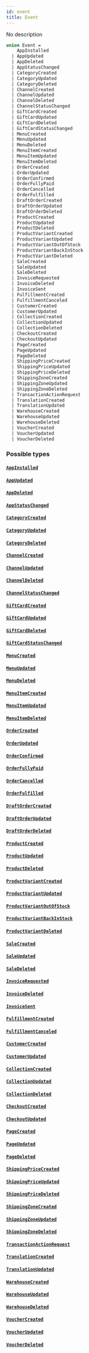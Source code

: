 ```yaml
---
id: event
title: Event
---
```


No description

```graphql
union Event =
    AppInstalled
  | AppUpdated
  | AppDeleted
  | AppStatusChanged
  | CategoryCreated
  | CategoryUpdated
  | CategoryDeleted
  | ChannelCreated
  | ChannelUpdated
  | ChannelDeleted
  | ChannelStatusChanged
  | GiftCardCreated
  | GiftCardUpdated
  | GiftCardDeleted
  | GiftCardStatusChanged
  | MenuCreated
  | MenuUpdated
  | MenuDeleted
  | MenuItemCreated
  | MenuItemUpdated
  | MenuItemDeleted
  | OrderCreated
  | OrderUpdated
  | OrderConfirmed
  | OrderFullyPaid
  | OrderCancelled
  | OrderFulfilled
  | DraftOrderCreated
  | DraftOrderUpdated
  | DraftOrderDeleted
  | ProductCreated
  | ProductUpdated
  | ProductDeleted
  | ProductVariantCreated
  | ProductVariantUpdated
  | ProductVariantOutOfStock
  | ProductVariantBackInStock
  | ProductVariantDeleted
  | SaleCreated
  | SaleUpdated
  | SaleDeleted
  | InvoiceRequested
  | InvoiceDeleted
  | InvoiceSent
  | FulfillmentCreated
  | FulfillmentCanceled
  | CustomerCreated
  | CustomerUpdated
  | CollectionCreated
  | CollectionUpdated
  | CollectionDeleted
  | CheckoutCreated
  | CheckoutUpdated
  | PageCreated
  | PageUpdated
  | PageDeleted
  | ShippingPriceCreated
  | ShippingPriceUpdated
  | ShippingPriceDeleted
  | ShippingZoneCreated
  | ShippingZoneUpdated
  | ShippingZoneDeleted
  | TransactionActionRequest
  | TranslationCreated
  | TranslationUpdated
  | WarehouseCreated
  | WarehouseUpdated
  | WarehouseDeleted
  | VoucherCreated
  | VoucherUpdated
  | VoucherDeleted
```

### Possible types

#### [`AppInstalled`](../../../developer/api-reference/objects/app-installed)

#### [`AppUpdated`](../../../developer/api-reference/objects/app-updated)

#### [`AppDeleted`](../../../developer/api-reference/objects/app-deleted)

#### [`AppStatusChanged`](../../../developer/api-reference/objects/app-status-changed)

#### [`CategoryCreated`](../../../developer/api-reference/objects/category-created)

#### [`CategoryUpdated`](../../../developer/api-reference/objects/category-updated)

#### [`CategoryDeleted`](../../../developer/api-reference/objects/category-deleted)

#### [`ChannelCreated`](../../../developer/api-reference/objects/channel-created)

#### [`ChannelUpdated`](../../../developer/api-reference/objects/channel-updated)

#### [`ChannelDeleted`](../../../developer/api-reference/objects/channel-deleted)

#### [`ChannelStatusChanged`](../../../developer/api-reference/objects/channel-status-changed)

#### [`GiftCardCreated`](../../../developer/api-reference/objects/gift-card-created)

#### [`GiftCardUpdated`](../../../developer/api-reference/objects/gift-card-updated)

#### [`GiftCardDeleted`](../../../developer/api-reference/objects/gift-card-deleted)

#### [`GiftCardStatusChanged`](../../../developer/api-reference/objects/gift-card-status-changed)

#### [`MenuCreated`](../../../developer/api-reference/objects/menu-created)

#### [`MenuUpdated`](../../../developer/api-reference/objects/menu-updated)

#### [`MenuDeleted`](../../../developer/api-reference/objects/menu-deleted)

#### [`MenuItemCreated`](../../../developer/api-reference/objects/menu-item-created)

#### [`MenuItemUpdated`](../../../developer/api-reference/objects/menu-item-updated)

#### [`MenuItemDeleted`](../../../developer/api-reference/objects/menu-item-deleted)

#### [`OrderCreated`](../../../developer/api-reference/objects/order-created)

#### [`OrderUpdated`](../../../developer/api-reference/objects/order-updated)

#### [`OrderConfirmed`](../../../developer/api-reference/objects/order-confirmed)

#### [`OrderFullyPaid`](../../../developer/api-reference/objects/order-fully-paid)

#### [`OrderCancelled`](../../../developer/api-reference/objects/order-cancelled)

#### [`OrderFulfilled`](../../../developer/api-reference/objects/order-fulfilled)

#### [`DraftOrderCreated`](../../../developer/api-reference/objects/draft-order-created)

#### [`DraftOrderUpdated`](../../../developer/api-reference/objects/draft-order-updated)

#### [`DraftOrderDeleted`](../../../developer/api-reference/objects/draft-order-deleted)

#### [`ProductCreated`](../../../developer/api-reference/objects/product-created)

#### [`ProductUpdated`](../../../developer/api-reference/objects/product-updated)

#### [`ProductDeleted`](../../../developer/api-reference/objects/product-deleted)

#### [`ProductVariantCreated`](../../../developer/api-reference/objects/product-variant-created)

#### [`ProductVariantUpdated`](../../../developer/api-reference/objects/product-variant-updated)

#### [`ProductVariantOutOfStock`](../../../developer/api-reference/objects/product-variant-out-of-stock)

#### [`ProductVariantBackInStock`](../../../developer/api-reference/objects/product-variant-back-in-stock)

#### [`ProductVariantDeleted`](../../../developer/api-reference/objects/product-variant-deleted)

#### [`SaleCreated`](../../../developer/api-reference/objects/sale-created)

#### [`SaleUpdated`](../../../developer/api-reference/objects/sale-updated)

#### [`SaleDeleted`](../../../developer/api-reference/objects/sale-deleted)

#### [`InvoiceRequested`](../../../developer/api-reference/objects/invoice-requested)

#### [`InvoiceDeleted`](../../../developer/api-reference/objects/invoice-deleted)

#### [`InvoiceSent`](../../../developer/api-reference/objects/invoice-sent)

#### [`FulfillmentCreated`](../../../developer/api-reference/objects/fulfillment-created)

#### [`FulfillmentCanceled`](../../../developer/api-reference/objects/fulfillment-canceled)

#### [`CustomerCreated`](../../../developer/api-reference/objects/customer-created)

#### [`CustomerUpdated`](../../../developer/api-reference/objects/customer-updated)

#### [`CollectionCreated`](../../../developer/api-reference/objects/collection-created)

#### [`CollectionUpdated`](../../../developer/api-reference/objects/collection-updated)

#### [`CollectionDeleted`](../../../developer/api-reference/objects/collection-deleted)

#### [`CheckoutCreated`](../../../developer/api-reference/objects/checkout-created)

#### [`CheckoutUpdated`](../../../developer/api-reference/objects/checkout-updated)

#### [`PageCreated`](../../../developer/api-reference/objects/page-created)

#### [`PageUpdated`](../../../developer/api-reference/objects/page-updated)

#### [`PageDeleted`](../../../developer/api-reference/objects/page-deleted)

#### [`ShippingPriceCreated`](../../../developer/api-reference/objects/shipping-price-created)

#### [`ShippingPriceUpdated`](../../../developer/api-reference/objects/shipping-price-updated)

#### [`ShippingPriceDeleted`](../../../developer/api-reference/objects/shipping-price-deleted)

#### [`ShippingZoneCreated`](../../../developer/api-reference/objects/shipping-zone-created)

#### [`ShippingZoneUpdated`](../../../developer/api-reference/objects/shipping-zone-updated)

#### [`ShippingZoneDeleted`](../../../developer/api-reference/objects/shipping-zone-deleted)

#### [`TransactionActionRequest`](../../../developer/api-reference/objects/transaction-action-request)

#### [`TranslationCreated`](../../../developer/api-reference/objects/translation-created)

#### [`TranslationUpdated`](../../../developer/api-reference/objects/translation-updated)

#### [`WarehouseCreated`](../../../developer/api-reference/objects/warehouse-created)

#### [`WarehouseUpdated`](../../../developer/api-reference/objects/warehouse-updated)

#### [`WarehouseDeleted`](../../../developer/api-reference/objects/warehouse-deleted)

#### [`VoucherCreated`](../../../developer/api-reference/objects/voucher-created)

#### [`VoucherUpdated`](../../../developer/api-reference/objects/voucher-updated)

#### [`VoucherDeleted`](../../../developer/api-reference/objects/voucher-deleted)
